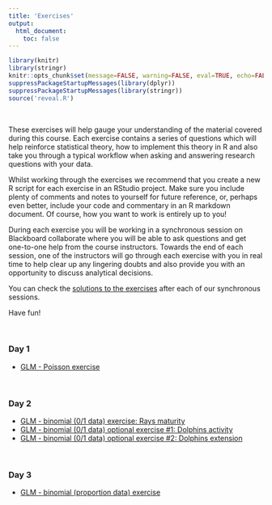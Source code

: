 ```yaml
---
title: 'Exercises'
output: 
  html_document:
    toc: false
---
```


```r
library(knitr)
library(stringr)
knitr::opts_chunk$set(message=FALSE, warning=FALSE, eval=TRUE, echo=FALSE)
suppressPackageStartupMessages(library(dplyr))
suppressPackageStartupMessages(library(stringr))
source('reveal.R')
```

\  


These exercises will help gauge your understanding of the material covered during this course. Each exercise contains a series of questions which will help reinforce statistical theory, how to implement this theory in R and also take you through a typical workflow when asking and answering research questions with your data. 

Whilst working through the exercises we recommend that you create a new R script for each exercise in an RStudio project. Make sure you include plenty of comments and notes to yourself for future reference, or, perhaps even better, include your code and commentary in an R markdown document. Of course, how you want to work is entirely up to you!

During each exercise you will be working in a synchronous session on Blackboard collaborate where you will be able to ask questions and get one-to-one help from the course instructors. Towards the end of each session, one of the instructors will go through each exercise with you in real time to help clear up any lingering doubts and also provide you with an opportunity to discuss analytical decisions.

You can check the [solutions to the exercises](exercise_solutions.html){target="_blank"} after each of our synchronous sessions. 

Have fun!

\  

### Day 1

 - [GLM - Poisson exercise](GLM_1_Poisson_exercise.html)

\  
 
### Day 2

 - [GLM - binomial (0/1 data) exercise: Rays maturity](GLM_2_Binomial_RayBin_exercise.html)
 - [GLM - binomial (0/1 data) optional exercise #1: Dolphins activity](GLM_2_Optional_Binomial_Dolphins_exercise.html)
 - [GLM - binomial (0/1 data) optional exercise #2: Dolphins extension](GLM_2_Optional_Binomial_Dolphins_extension_exercise.html)
 
\  

### Day 3
 
 - [GLM - binomial (proportion data) exercise](GLM_3_BinomialProportions_exercise.html)
 
\  

